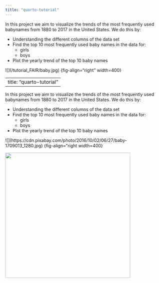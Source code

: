 ```yaml
---
title: "quarto-tutorial"
---
```


In this project we aim to visualize the trends of the most frequently used babynames from 1880 to 2017 in the United States. We do this by:

-   Understanding the different columns of the data set
-   Find the top 10 most frequently used baby names in the data for:
    -   girls
    -   boys
-   Plot the yearly trend of the top 10 baby names

\![\](/tutorial_FAIR/baby.jpg) {fig-align="right" width=400}

---
title: "quarto-tutorial"
---

In this project we aim to visualize the trends of the most frequently used babynames from 1880 to 2017 in the United States. We do this by:

-   Understanding the different columns of the data set
-   Find the top 10 most frequently used baby names in the data for:
    -   girls
    -   boys
-   Plot the yearly trend of the top 10 baby names

\![\](https://cdn.pixabay.com/photo/2016/10/02/06/27/baby-1709013_1280.jpg) {fig-align="right width=400}

![](https://cdn.pixabay.com/photo/2016/10/02/06/27/baby-1709013_1280.jpg){fig-align="right" width="400"}
